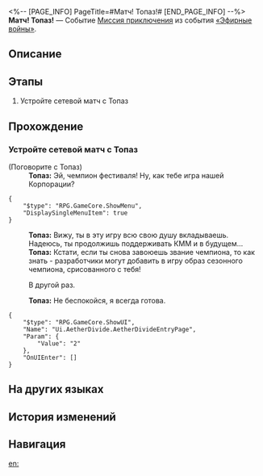 <%-- [PAGE_INFO]
PageTitle=#Матч! Топаз!#
[END_PAGE_INFO] --%>
{{Дополнить|Диалоги.}}
{{Миссия Инфобокс
|id              = 8014138
|Название        = 
|Изображение     = Миссия Матч! Топаз!.png
|Тип             = Миссия приключения
|Событие         = «Эфирные войны»
|Глава           = 
|Условия         = 
* Завершена [[Миссия приключения]] «[[Матч! Цинцюэ!]]»
* Завершена [[Миссия приключения]] «[[Матч! Пеппи!]]»
* Завершена [[Миссия приключения]] «[[Матч! Сампо!]]»
* Завершена [[Миссия приключения]] «[[Матч! Броня!]]»
* Завершена [[Миссия приключения]] «[[Победа! Межзвёздный праздник!]]»
|Персонажи       = Первопроходец; Топаз
|СтартЛокация    = [[Ярило-VI]] — [[Старый испытательный полигон]]
|Мир             = Ярило-VI
|Предыдущая      = Победа! Межзвёздный праздник!
|Следующая       = 
|Награды         = 
}}
'''Матч! Топаз!''' — Событие [[Миссия приключения]] из события [[«Эфирные войны»]].

==Описание==
{{Описание|<!--официальное описание из Перекрёстка судеб-->}}

==Этапы==
# Устройте сетевой матч с Топаз

==Прохождение==
{{Дополнить}}
===Устройте сетевой матч с Топаз===
{{Описание миссии|тип=Миссия приключения|локация=Старый испытательный полигон|Основная игровая механика «Эфирных войн» - матчи. Бросьте вызов разным игрокам и покажите свою истинную силу!}}
{{Диалог Начало}}

;(Поговорите с Топаз)
:'''Топаз:''' Эй, чемпион фестиваля! Ну, как тебе игра нашей Корпорации?
<pre>{
	"$type": "RPG.GameCore.ShowMenu",
	"DisplaySingleMenuItem": true
}</pre>
:'''Топаз:''' Вижу, ты в эту игру всю свою душу вкладываешь. Надеюсь, ты продолжишь поддерживать КММ и в будущем...
:'''Топаз:''' Кстати, если ты снова завоюешь звание чемпиона, то как знать - разработчики могут добавить в игру образ сезонного чемпиона, срисованного с тебя!
:{{Диалог|Стрелка}} В другой раз.
:'''Топаз:''' Не беспокойся, я всегда готова.
<pre>{
	"$type": "RPG.GameCore.ShowUI",
	"Name": "Ui.AetherDivide.AetherDivideEntryPage",
	"Param": {
		"Value": "2"
	},
	"OnUIEnter": []
}</pre>
{{Диалог Конец}}

==На других языках==
{{На других языках
|en   = Hyperlink Match, Topaz!
|zhs  = 超链接对决！托帕
|zht  = 超連結對決！托帕
|ja   = ハイパーリンクバトル！トパーズ
|ko   = 하이퍼링크 대결! 토파즈
|es   = Enfrentamiento de hipervínculos: Topaz
|fr   = Combat hyperlink&nbsp;: Topaz&nbsp;!
|ru   = Матч! Топаз!
|th   = ประลองไฮเปอร์ลิงก์กับ Topaz!
|vi   = Quyết Đấu Siêu Liên Kết! Topaz
|de   = Hyperlinkmatch, Topaz!
|id   = Duel Hyperlink, Topaz!
|pt   = Batalha de Hyperlink, Topaz!
}}

==История изменений==
{{История изменений|3.5}}

==Навигация==
{{Миссия приключения Навбокс|Глава }}

[[en:]]

